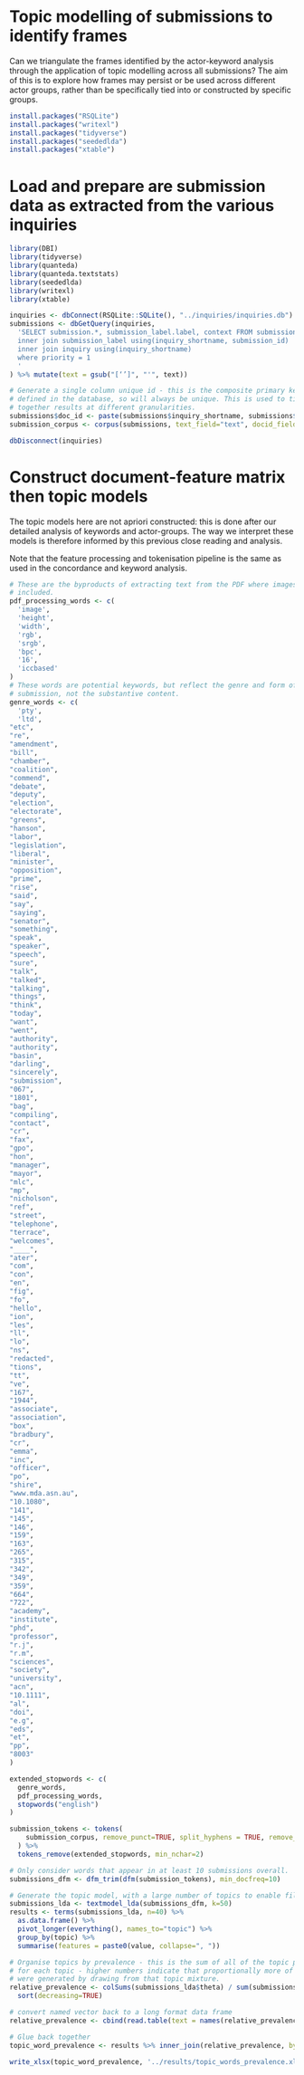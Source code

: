 # Topic modelling of submissions to identify frames

Can we triangulate the frames identified by the actor-keyword analysis through
the application of topic modelling across all submissions? The aim of this is
to explore how frames may persist or be used across different actor groups, 
rather than be specifically tied into or constructed by specific groups.

```r
install.packages("RSQLite")
install.packages("writexl")
install.packages("tidyverse")
install.packages("seededlda")
install.packages("xtable")
```

# Load and prepare are submission data as extracted from the various inquiries
```r
library(DBI)
library(tidyverse)
library(quanteda)
library(quanteda.textstats)
library(seededlda)
library(writexl)
library(xtable)

inquiries <- dbConnect(RSQLite::SQLite(), "../inquiries/inquiries.db")
submissions <- dbGetQuery(inquiries, 
  'SELECT submission.*, submission_label.label, context FROM submission
  inner join submission_label using(inquiry_shortname, submission_id)
  inner join inquiry using(inquiry_shortname)
  where priority = 1
  '
) %>% mutate(text = gsub("[‘’]", "'", text))

# Generate a single column unique id - this is the composite primary key
# defined in the database, so will always be unique. This is used to tie
# together results at different granularities.
submissions$doc_id <- paste(submissions$inquiry_shortname, submissions$submission_id)
submission_corpus <- corpus(submissions, text_field="text", docid_field = "doc_id")

dbDisconnect(inquiries)

```

# Construct document-feature matrix then topic models

The topic models here are not apriori constructed: this is done after our 
detailed analysis of keywords and actor-groups. The way we interpret these
models is therefore informed by this previous close reading and analysis. 

Note that the feature processing and tokenisation pipeline is the same as used
in the concordance and keyword analysis.

```r

# These are the byproducts of extracting text from the PDF where images are
# included.
pdf_processing_words <- c(
  'image',
  'height',
  'width',
  'rgb',
  'srgb',
  'bpc',
  '16',
  'iccbased'
)
# These words are potential keywords, but reflect the genre and form of the
# submission, not the substantive content.
genre_words <- c(
  'pty', 
  'ltd',
"etc",
"re",
"amendment",
"bill",
"chamber",
"coalition",
"commend",
"debate",
"deputy",
"election",
"electorate",
"greens",
"hanson",
"labor",
"legislation",
"liberal",
"minister",
"opposition",
"prime",
"rise",
"said",
"say",
"saying",
"senator",
"something",
"speak",
"speaker",
"speech",
"sure",
"talk",
"talked",
"talking",
"things",
"think",
"today",
"want",
"went",
"authority",
"authority",
"basin",
"darling",
"sincerely",
"submission",
"067",
"1801",
"bag",
"compiling",
"contact",
"cr",
"fax",
"gpo",
"hon",
"manager",
"mayor",
"mlc",
"mp",
"nicholson",
"ref",
"street",
"telephone",
"terrace",
"welcomes",
"____",
"ater",
"com",
"con",
"en",
"fig",
"fo",
"hello",
"ion",
"les",
"ll",
"lo",
"ns",
"redacted",
"tions",
"tt",
"ve",
"167",
"1944",
"associate",
"association",
"box",
"bradbury",
"cr",
"emma",
"inc",
"officer",
"po",
"shire",
"www.mda.asn.au",
"10.1080",
"141",
"145",
"146",
"159",
"163",
"265",
"315",
"342",
"349",
"359",
"664",
"722",
"academy",
"institute",
"phd",
"professor",
"r.j",
"r.m",
"sciences",
"society",
"university",
"acn",
"10.1111",
"al",
"doi",
"e.g",
"eds",
"et",
"pp",
"8003"
)

extended_stopwords <- c(
  genre_words,
  pdf_processing_words,
  stopwords("english")
)

submission_tokens <- tokens(
    submission_corpus, remove_punct=TRUE, split_hyphens = TRUE, remove_symbols = TRUE
  ) %>% 
  tokens_remove(extended_stopwords, min_nchar=2)

# Only consider words that appear in at least 10 submissions overall.
submissions_dfm <- dfm_trim(dfm(submission_tokens), min_docfreq=10)

# Generate the topic model, with a large number of topics to enable filtering.
submissions_lda <- textmodel_lda(submissions_dfm, k=50)
results <- terms(submissions_lda, n=40) %>% 
  as.data.frame() %>%
  pivot_longer(everything(), names_to="topic") %>%
  group_by(topic) %>%
  summarise(features = paste0(value, collapse=", "))

# Organise topics by prevalence - this is the sum of all of the topic proportions
# for each topic - higher numbers indicate that proportionally more of documents
# were generated by drawing from that topic mixture.
relative_prevalence <- colSums(submissions_lda$theta) / sum(submissions_lda$theta) %>%
  sort(decreasing=TRUE) 

# convert named vector back to a long format data frame
relative_prevalence <- cbind(read.table(text = names(relative_prevalence)), relative_prevalence)

# Glue back together
topic_word_prevalence <- results %>% inner_join(relative_prevalence, by=join_by(topic == V1))

write_xlsx(topic_word_prevalence, '../results/topic_words_prevalence.xlsx')

```

